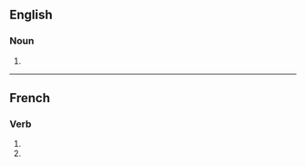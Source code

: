 ==English==

===Noun===
{{head|en|noun plural form}}

# {{plural of|phonon|lang=en}}

----

==French==

===Verb===
{{fr-verb-form}}

# {{inflection of|phoner||1|p|pres|indc|lang=fr}}
# {{inflection of|phoner||1|p|impr|lang=fr}}